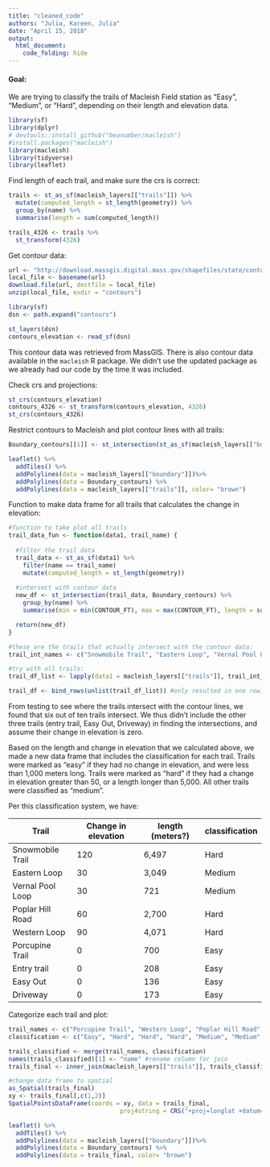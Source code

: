 ```yaml
---
title: "cleaned_code"
authors: "Julia, Kareen, Julia"
date: "April 15, 2018"
output:
  html_document:
    code_folding: hide
---
```


#### Goal:  
We are trying to classify the trails of Macleish Field station as "Easy", "Medium", or "Hard", depending on their length and elevation data.

```r
library(sf)
library(dplyr)
# devtools::install_github("beanumber/macleish")
#install.packages("macleish")
library(macleish)
library(tidyverse)
library(leaflet)
```

Find length of each trail, and make sure the crs is correct:
```r
trails <- st_as_sf(macleish_layers[["trails"]]) %>% 
  mutate(computed_length = st_length(geometry)) %>%
  group_by(name) %>%
  summarise(length = sum(computed_length))

trails_4326 <- trails %>%
  st_transform(4326)
```

Get contour data: 
```r
url <- "http://download.massgis.digital.mass.gov/shapefiles/state/contours250k.zip"
local_file <- basename(url)
download.file(url, destfile = local_file)
unzip(local_file, exdir = "contours")

library(sf)
dsn <- path.expand("contours")

st_layers(dsn)
contours_elevation <- read_sf(dsn)
```

This contour data was retrieved from MassGIS. There is also contour data available in the `macleish` R package. We didn't use the updated package as we already had our code by the time it was included.

Check crs and projections:
```r
st_crs(contours_elevation)
contours_4326 <- st_transform(contours_elevation, 4326)
st_crs(contours_4326)
```

Restrict contours to Macleish and plot contour lines with all trails:
```r
Boundary_contours[[1]] <- st_intersection(st_as_sf(macleish_layers[["boundary"]]), contours_4326)

leaflet() %>%
  addTiles() %>%
  addPolylines(data = macleish_layers[["boundary"]])%>%
  addPolylines(data = Boundary_contours) %>%
  addPolylines(data = macleish_layers[["trails"]], color= "brown")
```

Function to make data frame for all trails that calculates the change in elevation:
```r
#function to take plot all trails
trail_data_fun <- function(data1, trail_name) {
  
  #filter the trail data
  trail_data <- st_as_sf(data1) %>%
    filter(name == trail_name)
    mutate(computed_length = st_length(geometry))
  
  #intersect with contour data
  new_df <- st_intersection(trail_data, Boundary_contours) %>%
    group_by(name) %>%
    summarise(min = min(CONTOUR_FT), max = max(CONTOUR_FT), length = sum(computed_length), change = max-min)

  return(new_df)
}

#these are the trails that actually intersect with the contour data:
trail_int_names <- c("Snowmobile Trail", "Eastern Loop", "Vernal Pool Loop", "Poplar Hill Road", "Western Loop", "Porcupine Trail") 

#try with all trails:
trail_df_list <- lapply(data1 = macleish_layers[["trails"]], trail_int_names, trail_data_fun)

trail_df <- bind_rows(unlist(trail_df_list)) #only resulted in one row, names are gone...

```

From testing to see where the trails intersect with the contour lines, we found that six out of ten trails intersect. We thus didn't include the other three trails (entry trail, Easy Out, Driveway) in finding the intersections, and assume their change in elevation is zero.

Based on the length and change in elevation that we calculated above, we made a new data frame that includes the classification for each trail. Trails were marked as "easy" if they had no change in elevation, and were less than 1,000 meters long. Trails were marked as "hard" if they had a change in elevation greater than 50, or a length longer than 5,000. All other trails were classified as "medium".  

Per this classification system, we have: 

Trail | Change in elevation | length (meters?) | classification
--|--|--|--
Snowmobile Trail | 120 | 6,497 | Hard 
Eastern Loop | 30 | 3,049 | Medium
Vernal Pool Loop | 30 | 721 | Medium
Poplar Hill Road | 60 | 2,700 | Hard
Western Loop | 90 | 4,071 | Hard
Porcupine Trail | 0 | 700 | Easy 
Entry trail | 0 | 208 | Easy
Easy Out | 0 | 136 | Easy
Driveway | 0 | 173 | Easy

Categorize each trail and plot:
```r
trail_names <- c("Porcupine Trail", "Western Loop", "Poplar Hill Road", "Vernal Pool Loop", "Eastern Loop", "entry trail", "Easy Out", "Snowmobile Trail", "Driveway")
classification <- c("Easy", "Hard", "Hard", "Hard", "Medium", "Medium", "Easy", "Easy", "Hard", "Easy")

trails_classified <- merge(trail_names, classification) 
names(trails_classified)[1] <- "name" #rename column for join
trails_final <- inner_join(macleish_layers[["trails"]], trails_classified, by = "name") #for some reason I get so many rows...

#change data frame to spatial
as_Spatial(trails_final)
xy <- trails_final[,c(1,2)]
SpatialPointsDataFrame(coords = xy, data = trails_final,
                               proj4string = CRS("+proj=longlat +datum=WGS84 +ellps=WGS84 +towgs84=0,0,0"))

leaflet() %>%
  addTiles() %>%
  addPolylines(data = macleish_layers[["boundary"]])%>%
  addPolylines(data = Boundary_contours) %>%
  addPolylines(data = trails_final, color= "brown")
```

